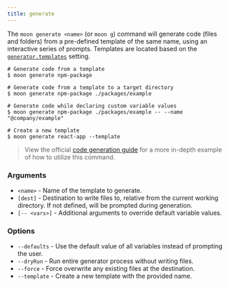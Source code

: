 ```yaml
---
title: generate
---
```


The `moon generate <name>` (or `moon g`) command will generate code (files and folders) from a
pre-defined template of the same name, using an interactive series of prompts. Templates are located
based on the [`generator.templates`](../config/workspace#templates) setting.

```shell
# Generate code from a template
$ moon generate npm-package

# Generate code from a template to a target directory
$ moon generate npm-package ./packages/example

# Generate code while declaring custom variable values
$ moon generate npm-package ./packages/example -- --name "@company/example"

# Create a new template
$ moon generate react-app --template
```

> View the official [code generation guide](../guides/codegen) for a more in-depth example of how to
> utilize this command.

### Arguments

- `<name>` - Name of the template to generate.
- `[dest]` - Destination to write files to, relative from the current working directory. If not
  defined, will be prompted during generation.
- `[-- <vars>]` - Additional arguments to override default variable values.

### Options

- `--defaults` - Use the default value of all variables instead of prompting the user.
- `--dryRun` - Run entire generator process without writing files.
- `--force` - Force overwrite any existing files at the destination.
- `--template` - Create a new template with the provided name.
